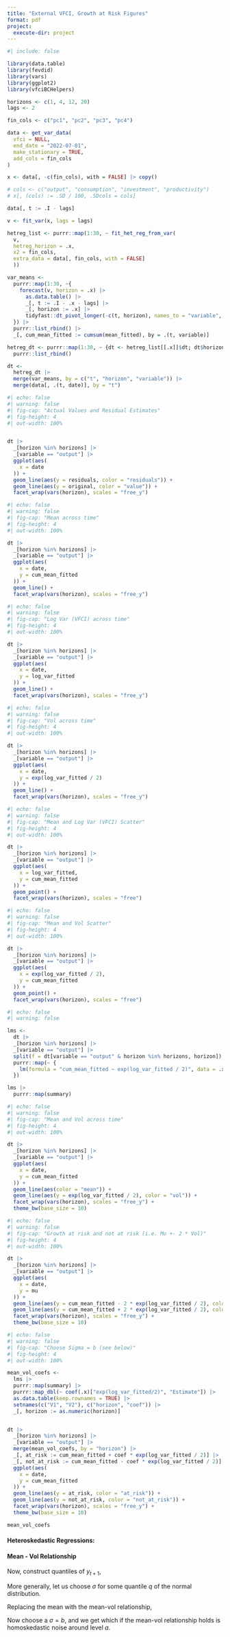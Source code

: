 ```yaml
---
title: "External VFCI, Growth at Risk Figures"
format: pdf
project:
  execute-dir: project
---
```


```r
#| include: false

library(data.table)
library(fevdid)
library(vars)
library(ggplot2)
library(vfciBCHelpers)
```

```r
horizons <- c(1, 4, 12, 20)
lags <- 2

fin_cols <- c("pc1", "pc2", "pc3", "pc4")

data <- get_var_data(
  vfci = NULL,
  end_date = "2022-07-01",
  make_stationary = TRUE,
  add_cols = fin_cols
)

x <- data[, -c(fin_cols), with = FALSE] |> copy()

# cols <- c("output", "consumption", "investment", "productivity")
# x[, (cols) := .SD / 100, .SDcols = cols]

data[, t := .I - lags]

v <- fit_var(x, lags = lags)

hetreg_list <- purrr::map(1:30, ~ fit_het_reg_from_var(
  v,
  hetreg_horizon = .x,
  x2 = fin_cols,
  extra_data = data[, fin_cols, with = FALSE]
  ))

var_means <-
  purrr::map(1:30, ~{
    forecast(v, horizon = .x) |>
      as.data.table() |>
      _[, t := .I - .x - lags] |>
      _[, horizon := .x] |>
      tidyfast::dt_pivot_longer(-c(t, horizon), names_to = "variable", values_to = "mean_fitted")
  }) |>
  purrr::list_rbind() |>
  _[, cum_mean_fitted := cumsum(mean_fitted), by = .(t, variable)]

hetreg_dt <- purrr::map(1:30, ~ {dt <- hetreg_list[[.x]]$dt; dt$horizon <- .x; dt}) |>
  purrr::list_rbind()

dt <-
  hetreg_dt |>
  merge(var_means, by = c("t", "horizon", "variable")) |>
  merge(data[, .(t, date)], by = "t")
```


```r
#| echo: false
#| warning: false
#| fig-cap: "Actual Values and Residual Estimates"
#| fig-height: 4
#| out-width: 100%


dt |>
  _[horizon %in% horizons] |>
  _[variable == "output"] |>
  ggplot(aes(
    x = date
  )) +
  geom_line(aes(y = residuals, color = "residuals")) +
  geom_line(aes(y = original, color = "value")) +
  facet_wrap(vars(horizon), scales = "free_y")

```

```r
#| echo: false
#| warning: false
#| fig-cap: "Mean across time"
#| fig-height: 4
#| out-width: 100%

dt |>
  _[horizon %in% horizons] |>
  _[variable == "output"] |>
  ggplot(aes(
    x = date,
    y = cum_mean_fitted
  )) +
  geom_line() +
  facet_wrap(vars(horizon), scales = "free_y")

```

```r
#| echo: false
#| warning: false
#| fig-cap: "Log Var (VFCI) across time"
#| fig-height: 4
#| out-width: 100%

dt |>
  _[horizon %in% horizons] |>
  _[variable == "output"] |>
  ggplot(aes(
    x = date,
    y = log_var_fitted
  )) +
  geom_line() +
  facet_wrap(vars(horizon), scales = "free_y")

```

```r
#| echo: false
#| warning: false
#| fig-cap: "Vol across time"
#| fig-height: 4
#| out-width: 100%

dt |>
  _[horizon %in% horizons] |>
  _[variable == "output"] |>
  ggplot(aes(
    x = date,
    y = exp(log_var_fitted / 2)
  )) +
  geom_line() +
  facet_wrap(vars(horizon), scales = "free_y")

```

```r
#| echo: false
#| warning: false
#| fig-cap: "Mean and Log Var (VFCI) Scatter"
#| fig-height: 4
#| out-width: 100%

dt |>
  _[horizon %in% horizons] |>
  _[variable == "output"] |>
  ggplot(aes(
    x = log_var_fitted,
    y = cum_mean_fitted
  )) +
  geom_point() +
  facet_wrap(vars(horizon), scales = "free")

```

```r
#| echo: false
#| warning: false
#| fig-cap: "Mean and Vol Scatter"
#| fig-height: 4
#| out-width: 100%

dt |>
  _[horizon %in% horizons] |>
  _[variable == "output"] |>
  ggplot(aes(
    x = exp(log_var_fitted / 2),
    y = cum_mean_fitted
  )) +
  geom_point() +
  facet_wrap(vars(horizon), scales = "free")

```

\newpage

```r
#| echo: false
#| warning: false

lms <-
  dt |>
  _[horizon %in% horizons] |>
  _[variable == "output"] |>
  split(f = dt[variable == "output" & horizon %in% horizons, horizon]) |>
  purrr::map(~ {
    lm(formula = "cum_mean_fitted ~ exp(log_var_fitted / 2)", data = .x)
  })

lms |>
  purrr::map(summary)

```


```r
#| echo: false
#| warning: false
#| fig-cap: "Mean and Vol across time"
#| fig-height: 4
#| out-width: 100%

dt |>
  _[horizon %in% horizons] |>
  _[variable == "output"] |>
  ggplot(aes(
    x = date,
    y = cum_mean_fitted
  )) +
  geom_line(aes(color = "mean")) +
  geom_line(aes(y = exp(log_var_fitted / 2), color = "vol")) +
  facet_wrap(vars(horizon), scales = "free_y") +
  theme_bw(base_size = 10)

```

```r
#| echo: false
#| warning: false
#| fig-cap: "Growth at risk and not at risk (i.e. Mu +- 2 * Vol)"
#| fig-height: 4
#| out-width: 100%

dt |>
  _[horizon %in% horizons] |>
  _[variable == "output"] |>
  ggplot(aes(
    x = date,
    y = mu
  )) +
  geom_line(aes(y = cum_mean_fitted - 2 * exp(log_var_fitted / 2), color = "at_risk")) +
  geom_line(aes(y = cum_mean_fitted + 2 * exp(log_var_fitted / 2), color = "not_at_risk")) +
  facet_wrap(vars(horizon), scales = "free_y") +
  theme_bw(base_size = 10)

```

```r
#| echo: false
#| warning: false
#| fig-cap: "Choose Sigma = b (see below)"
#| fig-height: 4
#| out-width: 100%

mean_vol_coefs <-
  lms |>
  purrr::map(summary) |>
  purrr::map_dbl(~ coef(.x)["exp(log_var_fitted/2)", "Estimate"]) |>
  as.data.table(keep.rownames = TRUE) |>
  setnames(c("V1", "V2"), c("horizon", "coef")) |>
  _[, horizon := as.numeric(horizon)]


dt |>
  _[horizon %in% horizons] |>
  _[variable == "output"] |>
  merge(mean_vol_coefs, by = "horizon") |>
  _[, at_risk := cum_mean_fitted + coef * exp(log_var_fitted / 2)] |>
  _[, not_at_risk := cum_mean_fitted - coef * exp(log_var_fitted / 2)] |>
  ggplot(aes(
    x = date,
    y = cum_mean_fitted
  )) +
  geom_line(aes(y = at_risk, color = "at_risk")) +
  geom_line(aes(y = not_at_risk, color = "not_at_risk")) +
  facet_wrap(vars(horizon), scales = "free_y") +
  theme_bw(base_size = 10)

```

```r

mean_vol_coefs

```

\newpage

#### Heteroskedastic Regressions:
\begin{align}
y_{t+1} &= \beta_0 + \beta R_t + \epsilon_{t+1}
\\
\log(\widehat{\epsilon_{t+1}^2}) &= \gamma_0 + \gamma R_t + \eta_{t+1}
\\
\text{VFCI}_{t+1} &= \widehat{\log(\widehat{\epsilon_{t+1}^2})}
\end{align}

#### Mean - Vol Relationship
\begin{align}
\widehat{y}_{t+1} &= a + b \exp(\widehat{\text{VFCI}}_{t+1}) + c_{t+1}
\end{align}

Now, construct quantiles of $y_{t+1}$,
\begin{align*}
\widehat{y}_{t+1}^{\text{q05}} &= \widehat{y}_{t+1} - 1.96 \cdot \exp(\widehat{\text{VFCI}}_{t+1})
\end{align*}

More generally, let us choose $\sigma$ for some quantile $q$ of the normal distribution.
\begin{align*}
\widehat{y}_{t+1}^{\text{q}} &= \widehat{y}_{t+1} - \sigma \cdot \exp(\widehat{\text{VFCI}}_{t+1})
\end{align*}

Replacing the mean with the mean-vol relationship,
\begin{align*}
\widehat{y}_{t+1}^{\text{q}} &= a + b \exp(\widehat{\text{VFCI}}_{t+1}) + c_{t+1} - \sigma \cdot \exp(\widehat{\text{VFCI}}_{t+1})
\end{align*}

Now choose a $\sigma = b$, and we get
\begin{align}
\widehat{y}_{t+1}^{\text{q}^*} &= a + c_{t+1}
\end{align}
which if the mean-vol relationship holds is homoskedastic noise around level $a$.